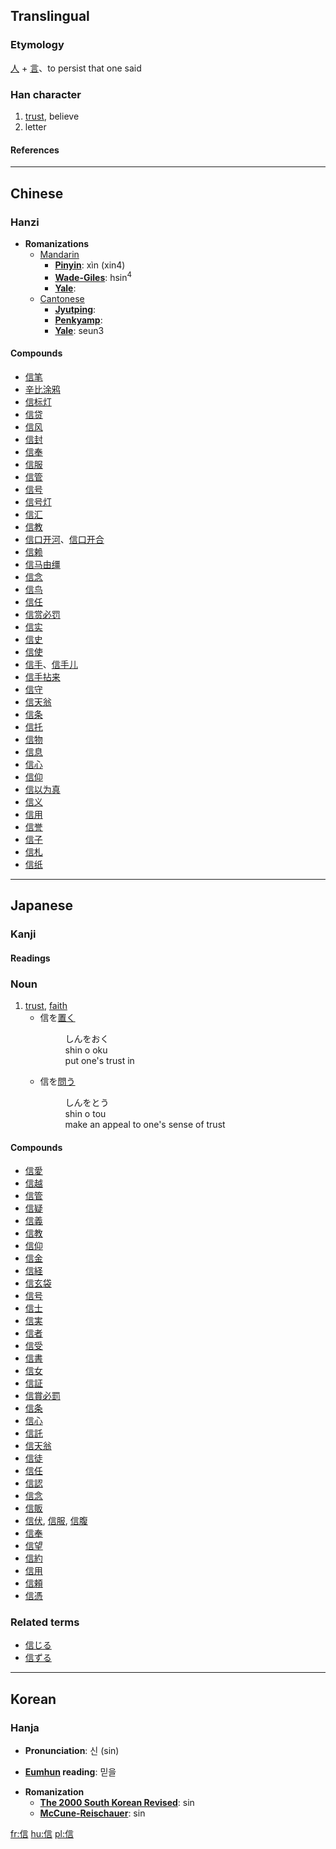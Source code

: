 {{see|伩}}

==Translingual==
===Etymology===
[[人]] + [[言]]、to persist that one said
===Han character===
{{Han char|rad=人|as=07|sn=9|four=2026<sub>1</sub>|canj=人卜一口 (OYMR)}}
# [[trust]], believe
# letter
====References====
{{Han ref|kx=0105.250|dkj=00707|dj=0224.020|hdz=10165.010|uh=4FE1|ud=20449|bh=AB48|bd=43848}}
----

==Chinese==
===Hanzi===


* '''Romanizations'''
** [[Mandarin]]
*** '''[[Pinyin]]''': xìn (xin4)
*** '''[[Wade-Giles]]''': hsin<sup>4</sup>
*** '''[[Yale]]''': 
**[[Cantonese]]
***'''[[Jyutping]]''':
***'''[[Penkyamp]]''': 
***'''[[Yale]]''': seun3

====Compounds====
*[[信笔]]
*[[辛比涂鸦]]
*[[信标灯]]
*[[信贷]]
*[[信风]]
*[[信封]]
*[[信奉]]
*[[信服]]
*[[信管]]
*[[信号]]
*[[信号灯]]
*[[信汇]]
*[[信教]]
*[[信口开河]]、[[信口开合]]
*[[信赖]]
*[[信马由缰]]
*[[信念]]
*[[信鸟]]
*[[信任]]
*[[信赏必罚]]
*[[信实]]
*[[信史]]
*[[信使]]
*[[信手]]、[[信手儿]]
*[[信手拈来]]
*[[信守]]
*[[信天翁]]
*[[信条]]
*[[信托]]
*[[信物]]
*[[信息]]
*[[信心]]
*[[信仰]]
*[[信以为真]]
*[[信义]]
*[[信用]]
*[[信誉]]
*[[信子]]
*[[信札]]
*[[信纸]]
----
==Japanese==


===Kanji===
{{ja-kanji|grade=|rs=人07}}
====Readings====
{{ja-readings|on=[[しん]] (shin)|kun=[[まこと]] (makoto), [[たより]] (tayori), [[まかせる]] (makaseru)}}

===Noun===
{{janoun|しん|shin}}
# [[trust]], [[faith]]
#*信を[[置く]]
#*:しんをおく
#*:shin o oku
#*:put one's trust in
#*信を[[問う]]
#*:しんをとう
#*:shin o tou
#*:make an appeal to one's sense of trust

====Compounds====
*[[信愛]]
*[[信越]]
*[[信管]]
*[[信疑]]
*[[信義]]
*[[信教]]
*[[信仰]]
*[[信金]]
*[[信経]]
*[[信玄袋]]
*[[信号]]
*[[信士]]
*[[信実]]
*[[信者]]
*[[信受]]
*[[信書]]
*[[信女]]
*[[信証]]
*[[信賞必罰]]
*[[信条]]
*[[信心]]
*[[信託]]
*[[信天翁]]
*[[信徒]]
*[[信任]]
*[[信認]]
*[[信念]]
*[[信販]]
*[[信伏]], [[信服]], [[信腹]]
*[[信奉]]
*[[信望]]
*[[信約]]
*[[信用]]
*[[信頼]]
*[[信憑]]

===Related terms===
*[[信じる]] 
*[[信ずる]]
----
==Korean==
===Hanja===

* '''Pronunciation''': 신 (sin)

* '''[[Eumhun]] reading''': 믿을

* '''Romanization'''
** '''[[The 2000 South Korean Revised Romanization|The 2000 South Korean Revised]]''': sin
** '''[[McCune-Reischauer]]''': sin







[[fr:信]]
[[hu:信]]
[[pl:信]]